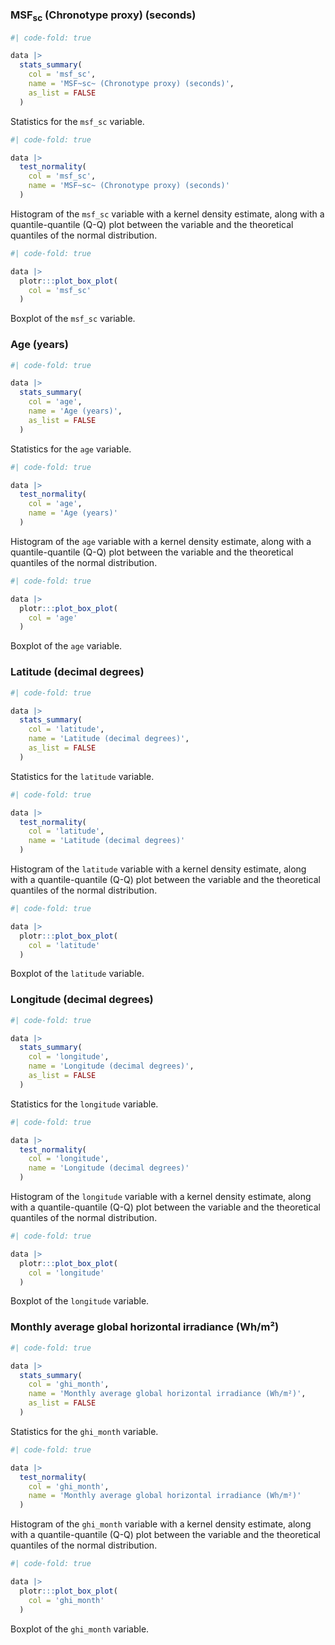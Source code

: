 :::: {.panel-tabset}
### MSF~sc~ (Chronotype proxy) (seconds)

::: {#tbl-sm-6-var-distribution-stats-msf-sc}
```r
#| code-fold: true

data |>
  stats_summary(
    col = 'msf_sc',
    name = 'MSF~sc~ (Chronotype proxy) (seconds)',
    as_list = FALSE
  )
```

Statistics for the `msf_sc` variable.
:::

::: {#fig-sm-6-var-distribution-histogram-msf-sc}
```r
#| code-fold: true

data |>
  test_normality(
    col = 'msf_sc',
    name = 'MSF~sc~ (Chronotype proxy) (seconds)'
  )
```

Histogram of the `msf_sc` variable with a kernel density
estimate, along with a quantile-quantile (Q-Q) plot between the
variable and the theoretical quantiles of the normal distribution.
:::

::: {#fig-sm-6-var-distribution-box-plot-msf-sc}
```r
#| code-fold: true

data |>
  plotr:::plot_box_plot(
    col = 'msf_sc'
  )
```

Boxplot of the `msf_sc` variable.
:::

### Age (years)

::: {#tbl-sm-6-var-distribution-stats-age}
```r
#| code-fold: true

data |>
  stats_summary(
    col = 'age',
    name = 'Age (years)',
    as_list = FALSE
  )
```

Statistics for the `age` variable.
:::

::: {#fig-sm-6-var-distribution-histogram-age}
```r
#| code-fold: true

data |>
  test_normality(
    col = 'age',
    name = 'Age (years)'
  )
```

Histogram of the `age` variable with a kernel density
estimate, along with a quantile-quantile (Q-Q) plot between the
variable and the theoretical quantiles of the normal distribution.
:::

::: {#fig-sm-6-var-distribution-box-plot-age}
```r
#| code-fold: true

data |>
  plotr:::plot_box_plot(
    col = 'age'
  )
```

Boxplot of the `age` variable.
:::

### Latitude (decimal degrees)

::: {#tbl-sm-6-var-distribution-stats-latitude}
```r
#| code-fold: true

data |>
  stats_summary(
    col = 'latitude',
    name = 'Latitude (decimal degrees)',
    as_list = FALSE
  )
```

Statistics for the `latitude` variable.
:::

::: {#fig-sm-6-var-distribution-histogram-latitude}
```r
#| code-fold: true

data |>
  test_normality(
    col = 'latitude',
    name = 'Latitude (decimal degrees)'
  )
```

Histogram of the `latitude` variable with a kernel density
estimate, along with a quantile-quantile (Q-Q) plot between the
variable and the theoretical quantiles of the normal distribution.
:::

::: {#fig-sm-6-var-distribution-box-plot-latitude}
```r
#| code-fold: true

data |>
  plotr:::plot_box_plot(
    col = 'latitude'
  )
```

Boxplot of the `latitude` variable.
:::

### Longitude (decimal degrees)

::: {#tbl-sm-6-var-distribution-stats-longitude}
```r
#| code-fold: true

data |>
  stats_summary(
    col = 'longitude',
    name = 'Longitude (decimal degrees)',
    as_list = FALSE
  )
```

Statistics for the `longitude` variable.
:::

::: {#fig-sm-6-var-distribution-histogram-longitude}
```r
#| code-fold: true

data |>
  test_normality(
    col = 'longitude',
    name = 'Longitude (decimal degrees)'
  )
```

Histogram of the `longitude` variable with a kernel density
estimate, along with a quantile-quantile (Q-Q) plot between the
variable and the theoretical quantiles of the normal distribution.
:::

::: {#fig-sm-6-var-distribution-box-plot-longitude}
```r
#| code-fold: true

data |>
  plotr:::plot_box_plot(
    col = 'longitude'
  )
```

Boxplot of the `longitude` variable.
:::

### Monthly average global horizontal irradiance (Wh/m²)

::: {#tbl-sm-6-var-distribution-stats-ghi-month}
```r
#| code-fold: true

data |>
  stats_summary(
    col = 'ghi_month',
    name = 'Monthly average global horizontal irradiance (Wh/m²)',
    as_list = FALSE
  )
```

Statistics for the `ghi_month` variable.
:::

::: {#fig-sm-6-var-distribution-histogram-ghi-month}
```r
#| code-fold: true

data |>
  test_normality(
    col = 'ghi_month',
    name = 'Monthly average global horizontal irradiance (Wh/m²)'
  )
```

Histogram of the `ghi_month` variable with a kernel density
estimate, along with a quantile-quantile (Q-Q) plot between the
variable and the theoretical quantiles of the normal distribution.
:::

::: {#fig-sm-6-var-distribution-box-plot-ghi-month}
```r
#| code-fold: true

data |>
  plotr:::plot_box_plot(
    col = 'ghi_month'
  )
```

Boxplot of the `ghi_month` variable.
:::
::::
